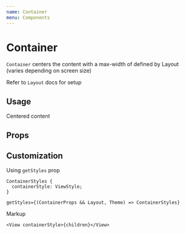```yaml
---
name: Container
menu: Components
---
```




# Container

`Container` centers the content with a max-width of defined by Layout (varies depending on screen size)

Refer to `Layout` docs for setup

## Usage

<Playground>
  <LayoutProvider>
    <Box backgroundColor="#67c6bb" padding={3}>
      <Container
        fluid={false} // Should not contain width
        size={undefined} // Override default container size
      >
        <Box backgroundColor="white" padding={3}>
          <Text>Centered content</Text>
        </Box>
      </Container>
    </Box>

  </LayoutProvider>
</Playground>

## Props

<Props of={Container} />

## Customization

Using `getStyles` prop

```
ContainerStyles {
  containerStyle: ViewStyle;
}

getStyles={(ContainerProps && Layout, Theme) => ContainerStyles}
```

Markup

```tsx
<View containerStyle>{children}</View>
```
